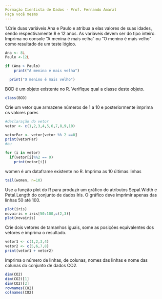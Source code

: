 ---
Formação Cientista de Dados - Prof. Fernando Amaral
Faça você mesmo
---

1.Crie duas variáveis Ana e Paulo e atribua a elas valores de suas idades, sendo respectivamente 8 e 12 anos. As variáveis devem ser do tipo inteiro. Imprima no console "A menina é mais velha" ou "O menino é mais velho" como resultado de um teste lógico.
```{r}
Ana <- 8L
Paulo <-12L

if (Ana > Paulo) 
    print("A menina é mais velha")  

  print("O menino é mais velho")
```
BOD é um objeto existente no R. Verifique qual a classe deste objeto.

```{r}
class(BOD)
```
Crie um vetor que armazene números de 1 a 10 e posteriormente imprima os valores pares
```{r}
#declaração do vetor
vetor <- c(1,2,3,4,5,6,7,8,9,10)

vetorPar <- vetor[vetor %% 2 ==0]
print(vetorPar)
#ou

for (i in vetor)
  if(vetor[i]%%2 == 0)
    print(vetor[i])

```
women é um dataframe existente no R. Imprima as 10 últimas linhas
```{r}
tail(women, n=10)
```
Use a função plot do R para produzir um gráfico do atributos Sepal.Width e Petal.Length do conjunto de dados Iris. O gráfico deve imprimir apenas das linhas 50 até 100.
```{r}
plot(iris)
novairis = iris[50:100,c(2,3)]
plot(novairis)
```
Crie dois vetores de tamanhos iguais, some as posições equivalentes dos vetores e imprima o resultado.
```{r}
vetor1 <- c(1,2,3,4)
vetor2 <- c(5,6,7,8)
print(vetor1 + vetor2)
```
Imprima o número de linhas, de colunas, nomes das linhas e nome das colunas do conjunto de dados CO2.
```{r}
dim(CO2)
dim(CO2)[1] 
dim(CO2)[2]
rownames(CO2)
colnames(CO2)
```

